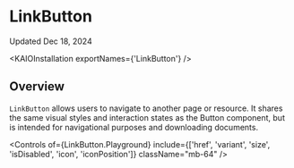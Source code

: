 
<Meta title="Components/LinkButton/Usage Guidelines" />

# LinkButton

Updated Dec 18, 2024

<ResourceLinks
  sourceCode="https://github.com/cultureamp/kaizen-design-system/tree/main/packages/components/src/__actions__/Button/v3"
  figma="https://www.figma.com/design/eZKEE5kXbEMY3lx84oz8iN/%F0%9F%92%9C-Heart-UI-Kit?node-id=1929-17364"
  apiSpecification="/?path=/docs/actions-linkbutton-linkbutton-v3-api-specification--docs"
/>

<KAIOInstallation exportNames={'LinkButton'} />

## Overview

`LinkButton` allows users to navigate to another page or resource. It shares the same visual styles and interaction states as the <LinkTo pageId="actions-button-button-v3-usage-guidelines--docs">Button</LinkTo> component, but is intended for navigational purposes and downloading documents.

<Canvas of={LinkButton.Playground} />

<Controls
  of={LinkButton.Playground}
  include={['href', 'variant', 'size', 'isDisabled', 'icon', 'iconPosition']}
  className="mb-64"
/>
